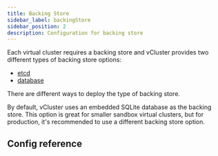 ```yaml
---
title: Backing Store
sidebar_label: backingStore
sidebar_position: 2
description: Configuration for backing store
---
```





Each virtual cluster requires a backing store and vCluster provides two different types of backing store options:

* [etcd](/vcluster/next/vcluster/configure/vcluster-yaml/control-plane/components/backing-store/database) 
* [database](/vcluster/next/vcluster/configure/vcluster-yaml/control-plane/components/backing-store/database)

There are different ways to deploy the type of backing store.

By default, vCluster uses an embedded SQLite database as the backing store. This option is great for smaller sandbox virtual clusters, but for production, it's recommended to use a different backing store option.


## Config reference

<BackingStore/>
